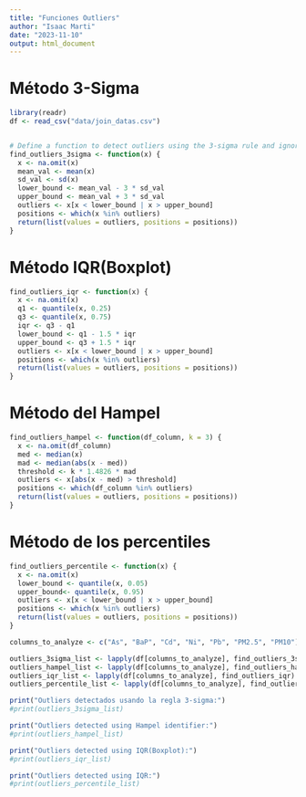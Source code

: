 ```yaml
---
title: "Funciones Outliers"
author: "Isaac Marti"
date: "2023-11-10"
output: html_document
---
```


# Método 3-Sigma

```r
library(readr)
df <- read_csv("data/join_datas.csv")


# Define a function to detect outliers using the 3-sigma rule and ignore NA
find_outliers_3sigma <- function(x) {
  x <- na.omit(x)
  mean_val <- mean(x)
  sd_val <- sd(x)
  lower_bound <- mean_val - 3 * sd_val
  upper_bound <- mean_val + 3 * sd_val
  outliers <- x[x < lower_bound | x > upper_bound]
  positions <- which(x %in% outliers)
  return(list(values = outliers, positions = positions))
}

```

# Método IQR(Boxplot)

```r


find_outliers_iqr <- function(x) {
  x <- na.omit(x)
  q1 <- quantile(x, 0.25)
  q3 <- quantile(x, 0.75)
  iqr <- q3 - q1
  lower_bound <- q1 - 1.5 * iqr
  upper_bound <- q3 + 1.5 * iqr
  outliers <- x[x < lower_bound | x > upper_bound]
  positions <- which(x %in% outliers)
  return(list(values = outliers, positions = positions))
}

```

# Método del Hampel

```r

find_outliers_hampel <- function(df_column, k = 3) {
  x <- na.omit(df_column)
  med <- median(x)
  mad <- median(abs(x - med))
  threshold <- k * 1.4826 * mad
  outliers <- x[abs(x - med) > threshold]
  positions <- which(df_column %in% outliers)
  return(list(values = outliers, positions = positions))
}

```

# Método de los percentiles

```r

find_outliers_percentile <- function(x) {
  x <- na.omit(x)
  lower_bound <- quantile(x, 0.05)
  upper_bound<- quantile(x, 0.95)
  outliers <- x[x < lower_bound | x > upper_bound]
  positions <- which(x %in% outliers)
  return(list(values = outliers, positions = positions))
}
```


```r


columns_to_analyze <- c("As", "BaP", "Cd", "Ni", "Pb", "PM2.5", "PM10")

outliers_3sigma_list <- lapply(df[columns_to_analyze], find_outliers_3sigma)
outliers_hampel_list <- lapply(df[columns_to_analyze], find_outliers_hampel)
outliers_iqr_list <- lapply(df[columns_to_analyze], find_outliers_iqr)
outliers_percentile_list <- lapply(df[columns_to_analyze], find_outliers_percentile)

print("Outliers detectados usando la regla 3-sigma:")
#print(outliers_3sigma_list)

print("Outliers detected using Hampel identifier:")
#print(outliers_hampel_list)

print("Outliers detected using IQR(Boxplot):")
#print(outliers_iqr_list)

print("Outliers detected using IQR:")
#print(outliers_percentile_list)

```


